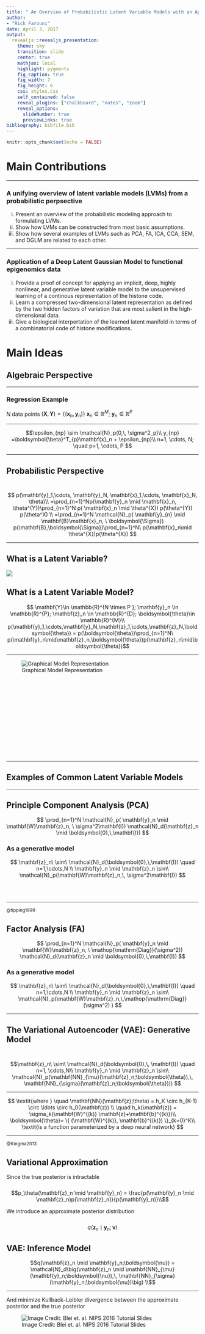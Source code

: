 ```yaml
---
title: " An Overview of Probabilistic Latent Variable Models with an Application to the Deep Unsupervised Learning of Chromatin States"
author:
- "Rick Farouni"
date: April 3, 2017
output:
  revealjs::revealjs_presentation:
    theme: sky
    transition: slide
    center: true
    mathjax: local
    highlight: pygments
    fig_caption: true
    fig_width: 7
    fig_height: 6
    css: styles.css
    self_contained: false
    reveal_plugins: ["chalkboard", "notes", "zoom"]
    reveal_options:
      slideNumber: true
      previewLinks: true
bibliography: bibfile.bib
---
```


\newcommand{\btheta}{\boldsymbol{\theta}}
\newcommand{\bbeta}{\boldsymbol{\beta}}
\newcommand{\bSigma}{\boldsymbol{\Sigma}}
\newcommand{\bnu}{\boldsymbol{\nu}}
\newcommand{\bepsilon}{\boldsymbol{\epsilon}}
\newcommand{\bx}{\mathbf{x}}
\newcommand{\by}{\mathbf{y}}
\newcommand{\bz}{\mathbf{z}}
\newcommand{\bB}{\mathbf{B}}
\newcommand{\bD}{\mathbf{D}}
\newcommand{\bW}{\mathbf{W}}
\newcommand{\bY}{\mathbf{Y}}
\DeclareMathOperator{\Diag}{Diag}
\newcommand{\sN}{\mathcal{N}}
```r
knitr::opts_chunk$set(echo = FALSE)
```

# Main Contributions

***

### A unifying overview of latent variable models (LVMs) from a probabilistic perpsective

i. Present an overview of the probabilistic modeling approach to formulating LVMs. 
ii. Show how LVMs can be constructed from most basic assumptions.
iii. Show how several examples of LVMs such as PCA, FA, ICA, CCA, SEM, and DGLM are related to each other. 

***


### Application of a Deep Latent Gaussian Model to functional epigenomics data

i. Provide a proof of concept for applying an implicit, deep, highly nonlinear, and generative latent variable model to the unsupervised learning of a continous representation of the histone code. 
ii. Learn a compressed two-dimensional latent representation as defined by the two hidden factors of variation  that are most salient in the high-dimensional data.
iii. Give a biological interpertation of the learned latent manifold in terms of a combinatorial code of histone modifications. 

# Main Ideas


##  Algebraic Perspective 
<hr>
### Regression Example

$N$ data points $(\mathbf{X},\mathbf{Y})=\{(\mathbf{x}_n, \by_n)\}$ $\mathbf{x}_n\in\mathbb{R}^{M}$;  $\by_n\in\mathbb{R}^{P}$
<hr>
$$\epsilon_{np} \sim \mathcal{N}_p(0,\, \sigma^2_p)\\
y_{np} =\bbeta^T_{p}\bx_n + \epsilon_{np}\\
n=1, \cdots, N; \quad p=1, \cdots, P
$$



***

##  Probabilistic Perspective 
<br>
$$
p(\by_1,\cdots, \by_N, \bx_1,\cdots, \bx_N, \theta)\\
=\prod_{n=1}^Np(\by_n \mid \bx_n, \theta^{Y})\prod_{n=1}^N p( \bx_n \mid \theta^{X}) p(\theta^{Y}) p(\theta^X) \\
=\prod_{n=1}^N  \sN_p( \by_{n} \mid \bB \bx_n, \ \bSigma) p(\bB,\bSigma)\prod_{n=1}^N\ p(\bx_n\mid \theta^{X})p(\theta^{X})
$$

***

## What is a Latent Variable?

![](lv.jpg)

## What is a Latent Variable Model?

$$
\bY \in \mathbb{R}^{N \times P }; \by_n \in \mathbb{R}^{P}; \bz_n \in \mathbb{R}^{D}; \btheta \in \mathbb{R}^{M}\\
p(\by_1,\cdots,\by_N,\bz_1,\cdots,\bz_N,\btheta) = p(\btheta)\prod_{n=1}^N\ p(\by_n\mid\bz_n,\btheta)p(\bz_n\mid\btheta)$$
<hr>
<div style="width:600px; height:250px; margin:auto">
![Graphical Model Representation](lvm.jpg)
</div>

***



## Examples of Common Latent Variable Models

***

## Principle Component Analysis (PCA)

$$
\prod_{n=1}^N  \sN_p( \by_n \mid \bW\bz_n, \ \sigma^2\mathbf{I}) \mathcal{N}_d(\bz_n \mid \boldsymbol{0},\,\mathbf{I})
$$

### As a generative model 

$$
\bz_n\ \sim\ \mathcal{N}_d(\boldsymbol{0},\,\mathbf{I}) \quad  n=1,\cdots,N \\
\by_n \mid  \bz_n \sim\ \mathcal{N}_p(\bW\bz_n,\, \sigma^2\mathbf{I})
$$

<br>
<br>
<hr>
<small> @tipping1999 </small>


## Factor Analysis (FA)

$$
\prod_{n=1}^N  \sN_p( \by_n \mid \bW\bz_n, \ \Diag(\sigma^2)) \mathcal{N}_d(\bz_n \mid \boldsymbol{0},\,\mathbf{I})
$$

### As a generative model 

$$
\bz_n\ \sim\ \mathcal{N}_d(\boldsymbol{0},\,\mathbf{I}) \quad n=1,\cdots,N \\
\by_n \mid  \bz_n \sim\ \mathcal{N}_p(\bW\bz_n,\,\Diag(\sigma^2) )
$$

***

## The Variational Autoencoder (VAE): Generative Model
<br>
$$\mathbf{z}_n\ \sim\ \mathcal{N}_d(\boldsymbol{0},\, \mathbf{I})  \quad n=1, \cdots,N\\
\by_n \mid  \bz_n \sim\ \mathcal{N}_p(\mathbf{NN}_{\mu}(\bz_n;\btheta),\, \mathbf{NN}_{\sigma}(\mathbf{z}_n;\btheta)))
$$
<hr>
$$ 
\textit{where } \quad
\mathbf{NN}(\bz;\theta) = h_K \circ h_{K-1} \circ \ldots \circ h_0(\mathbf{z}) \\
 \quad h_k(\bz) = \sigma_k(\mathbf{W}^{(k)} \bz+\mathbf{b}^{(k)})\\  
 \btheta = \{ (\mathbf{W}^{(k)}, \mathbf{b}^{(k)}) \}_{k=0}^K\\
 \textit{is a function parameterized by a deep neural network}
$$
<hr>
<small> @Kingma2013 </small>


## Variational Approximation

Since the true posterior is intractable 
</br>
</br>
$$p_\theta(\mathbf{z}_n \mid \mathbf{y}_n) = \frac{p(\by_n \mid \bz_n)p(\bz_n)}{p(\by_n)}\\$$

We introduce an approximate posterior distribution 
</br>
</br>
$$q(\mathbf{z}_n \mid \mathbf{y}_n;\bnu)$$

## VAE: Inference Model

$$q(\mathbf{z}_n \mid \mathbf{y}_n;\bnu) = \mathcal{N}_d\big(\bz_n \mid \mathbf{NN}_{\mu}(\by_n;\bnu),\, \mathbf{NN}_{\sigma}(\by_n;\bnu)\big) \\$$

***

And minimize Kullback–Leibler divergence between the approximate posterior and the true posterior

<div style="width:800px; height:500px; margin:auto">
![Image Credit: Blei et. al. NIPS 2016 Tutorial Slides](var_infer.jpg)
</div>


***


<div style="width:800px; height:500px; margin:auto">
![VAE Model](vae.jpg)
</div>

# Application of a Deep Latent Variable Model to the Unsupervised Learning of Chromatin States

***

###  Effects of  histone modification marks on gene regulation 

<div style="width:900px; height:500px; margin:auto">
![Chromatin Architecture and Gene Expression](chromatin.jpg)
</div>

***

##  Data 

- A total of 100  ENCODE epigenomic datasets were used 
    - 10 ChIP-seq datasets (genome-wide signal coverage) 
    - 10 ENCODE cell types

***


###  Epigenomic Marks

<div style="width:800px; height:500px; margin:auto">
![](epigenomic_marks.png)
</div>

***

###  Cell Types 

<div style="width:700px; height:500px; margin:auto">
![](celltypes.png)
</div>

***

<div style="width:700px; height:500px; margin:auto">
![UCSC Genome Browser Tracks for the H3k27me3 mark for all 10 cells](1mark10cells.png)
</div>


***

### An Observation as an Image 

<div style="width:430px; height:420px; margin:auto">
![One 90-dimensional observation reshaped as an image representing the scaled mean signal over a 200bps window for all 90 datasets.](one_observation.png)
</div>
***

## Inference

- Tensorflow via Python API
- Training Data:
    - All except Chromosomes 1, 8, and 21
    - Sample Size: 11,748,445
    - Dimensionality: 90
    - Validation Split: 80% Training, 20% Validation
- Test Data
    - Chromosomes 1, 8, and 21
    - Sample Size: 1,946,177 Observations
    
***

## Examining the Inference model

$$
q_\nu(\mathbf{z}_n \mid \mathbf{y}_n;\bnu) = \mathcal{N}_2\big(\bz_n \mid \mathbf{NN}_{\mu}(\by_n;\bnu),\, \mathbf{NN}_{\sigma}(\by_n;\bnu)\big)
$$

***

### MNIST Digits

<div style="width:1000px; height:800px; margin:auto">
![Six Observations from MNIST data](mnistsamples.png)
</div>

***

### Projected Data MNIST Digits

<div style="width:1000px; height:800px; margin:auto">
![Projection of MNIST data](mnist_mean.png)
</div>

***

### MNIST Latent 2-D Manifold  

<div style="width:600px; height:600px; margin:auto">
![Approximate Posterior Latent Space (MNIST)](latent_mnist.png)
</div>

***

### Projection of Validation Data onto Latent Space 

<div style="width:1000px; height:800px; margin:auto">
![Projection of 2,349,696 Observations into $\mathbf{NN}_{\mu}(\by_n;\bnu)$](valid_unlabeled.png)
</div>

***

### Projection of Test Data onto Latent Space 

<div style="width:1000px; height:800px; margin:auto">
![Projection of 1,946,177 Observations into $\mathbf{NN}_{\mu}(\by_n;\bnu)$](test_unlabeled.png)
</div>

***

### Functional Annotations 

- FANTOM5 Atlas of Active Enhancers (43,011 regions)
- CpG islands (52,502  regions)
- GENCODE Version 19 Gene Annotations:  Promoters
    

***

### Projected Validation Data (Labeled Subset)

<div style="width:1000px; height:800px; margin:auto">
![Projection of 116,851 Observations with Labels](valid_labeled.png)
</div>

***

### Projected Test Data (Labeled Subset)

<div style="width:1000px; height:800px; margin:auto">
![Projection of 102,115 Observations with Labels](test_labeled.png)
</div>

***

### Examining the generative model

<br>
  
$$\mathbf{z}_n\ \sim\ \mathcal{N}_2(\boldsymbol{0},\, \mathbf{I})  \quad n=1, \cdots,N\\
\by_n \mid  \bz_n \sim \operatorname{Bernoulli} \Big(p=\mathbf{NN}(\bz_n;\btheta)\Big)\\
$$

***

## Implicit Models

<div style="width:900px; height:500px; margin:auto">
![](tranformation.png)

***

### Visualizing the Learned 2-D Manifold 

<div style="width:600px; height:600px; margin:auto">
![A synthetic observation corresponding to  point $\bz=[5,2]$ in the latent space](sample_x5y2.png)
</div>

***

<div style="width:600px; height:600px; margin:auto">
![A synthetic observation corresponding to  point $\bz=[-3,4]$ in the latent space](sample_x-3y4.png)
</div>

***

### Visualizing the Learned 2-D Manifold 

<div style="width:600px; height:600px; margin:auto">
![16 x 16 Grid of Samples from Latent Space](2dmanifold.png)
</div>


***

### Model Checking

<div style="width:800px; height:800px; margin:auto">
![Reconstructions of Observations by Projection followed by Sampling from the Latent Manifold](reconstructions.png)
</div>

***

## Scientific significance and relevance of the approach

***

### Histone Code model 

- Histone modifications --> chromatin structure --> gene expression
- Only a few histone marks combinations have a functional role

***

### Existing approaches 

- Discrete Histone code
- Functionally important histone combinations (i.e. ***chromatin states***) define regulatory elements and functionally annotate the
human genome
- Chromatin states learned are cell-type specific 

***

### Current approach

- Histone code continuous but can also be discretized
- Extensive across cell-types

***

## Statistical significance and relevance of the approach

***

### Existing approaches

- Explicit, shallow, linear
- Not scalable
- Many are not generative
- Supervised methods can be trained only on a very small subset of data

***

### Current Approach

- Implicit, deep, highly nonlinear, generative, unsupervised model
- Very scalable and flexible
- Model checking by sampling
- Learns compact representations and extracts the factors of variation that govern the data 

***

## Future Goals

- Extend the approach to the problem of semi-unsupervised learning
- Identify the cell-specific functional role of particular regulatory regions (e.g. enhancers)

***

### Global patterns across cell-types

>- Lower right quadrant:  H3k27ac,  H3k4me2, H3k4me3, and H3k9ac (Columns 2, 6, 7, 8) drive variation 
>- Left hand side: H3k27me3 and  H3k36me3 (Columns 3 and 4) drive variation 
>- Upper left and lower left quadrants: highH3k36me3 drive variation right to left
>- Top to bottom: very small H3k27me3 dominates 

***

### Local patterns

>- The lower right corner: the H1-hESC and HepG2 cells (Rows 3 and 5) 
>-  HepG2: H3k27me3 is high 
>- H1-hESC:  H3k27ac is low

***



## Thank You!

</br>


> "Information has its own architecture. Each data source, whether imagery, sound, text, has an inner architecture which we should attempt to discover." - **David Donoho, Plenary Address at ICM 2012**


# Extra


## Class of Latent Variable Models

>- Matrix factorization models (e.g. PCA, Factor Analysis)
>- Multilevel regression models (e.g. random effects model)
>- Time series models (e.g. Hidden Markov Model)
>- Dirichlet process mixture models
>- Deep latent variable models (e.g. VAE)
>- And others ...

***

## Multivariate Models

$$p(\by_1,\cdots, \by_N, \bx_1,\cdots, \bx_N, \theta)$$

$$\prod_{n=1}^Np(\by_n \mid f_{\theta}(\bx_n),\theta^{Y})p(\theta^{Y})\prod_{n=1}^N p( \bx_n \mid \theta^{X})  p(\theta^X)$$

## Multivariate Regression

$$\prod_{n=1}^N  \sN_p( \by_{n} \mid \bB \bx_n, \ \bSigma)$$

***

## Reduced Rank Regression

$$\textit{Let } \overset{p\times m}{\mathbf{B}}=\overset{p\times d}{\mathbf{W}}\ \overset{d\times m}{\mathbf{D}}\\
\prod_{n=1}^N  \sN_p( \by_n \mid \bW\bD\by_n, \ \bSigma)$$

<br>
<br>
<hr>
<small> @izenman2008 </small>


## Latent Variable Models

$$\textit{Let } {\bz_n}=\overset{d\times m}{\mathbf{D}}\overset{m\times 1}{\by_n}\\
\prod_{n=1}^N  \sN_p( \by_n \mid \bW\bz_n, \ \bSigma)$$

## Deep Latent Gaussian Models (DLGM)

$$\mathbf{z}_n^{(L)}\ \sim\ \mathcal{N}_{d_{(L)}}(\boldsymbol{0},\, \mathbf{I}))  \quad n=1, \cdots,N \\
    \bz_n^{(l)}\ \sim\ \mathcal{N}_{d_{(l)}}(\bz_n^{(l)} \mid \mathbf{NN}^{(l)}(\bz_n^{(l+1)};\btheta^{(l)}),\, \Sigma^{(l)} )\quad l=1, \cdots,L-1\\
\by_n \mid  \bz_n \sim\ \mathbf{Expon}_p(\by_n \mid \mathbf{NN}^{(0)}(\bz_n^{(1)};\btheta^{(0)}))\\
$$
<hr>
$$ 
\textit{where } \quad
\mathbf{NN}(\bz;\theta) = h_K \circ h_{K-1} \circ \ldots \circ h_0(\mathbf{z}) \\
 \quad h_k(\by) = \sigma_k(\mathbf{W}^{(k)} \by+\mathbf{b}^{(k)})\\  
 \btheta = \{ (\mathbf{W}^{(k)}, \mathbf{b}^{(k)}) \}_{k=0}^K
$$
<hr>
<small> @rezende2014 </small>
***



<div style="width:800px; height:800px; margin:auto">
![VAE's Approximate Posterior Latent Space (Faces)](vaefaces.jpg)
</div>


***


## Network Architecture

>- **Generative Model Network**
>     - Nonlinearities: *Input--> Relu--> Relu--> sigmoid*
>     - Layer Size: *2 --> 256--> 512--> 90*
>- **Inference Model Network**
>     - Nonlinearities: *Input ->Relu -->Relu --> (linear, softplus)*
>     - Layer Size: *90 -->512 -->256 -->(2, 2)*
>- Total Number of Parameters: 1,483,854   

<hr>
</br>
$$\Phi(\by, \theta) = \rho(W_L(\rho(W_{L-1} \cdots \rho(W_1(\by))\cdots)$$

<small> where $W_l$ is a linear operator and $\rho$ is a pointwise nonlinearity </small> 
 <hr>
 
## Nonlinearities

<div style="width:550px; height:500px; margin:auto">
![Activation Functions](activations.png)
</div>

***


## Generative Model

$$
p(\by,\bz) =\prod_{n=1}^N  \mathbf{Bernoulli}_p(\by_n \mid \mathbf{NN}(\bz_n;\btheta))\mathcal{N}_d(\bz_n \mid \boldsymbol{0},\,\mathbf{I})
$$
$$ 
\textit{where } \quad
\mathbf{NN}(\bz;\theta) = h_K \circ h_{K-1} \circ \ldots \circ h_0(\mathbf{z}) \\
 \quad h_k(\by) = \sigma_k(\mathbf{W}^{(k)} \by+\mathbf{b}^{(k)})\\  
 \btheta = \{ (\mathbf{W}^{(k)}, \mathbf{b}^{(k)}) \}_{k=0}^K\\
 \textit{is a function parameterized by a deep neural network}
$$

***

### The General Problem 

*Molecular phenotype* = $\Phi$( *genome, environment*)


<div style="width:1000px; height:400px; margin:auto">
![ ](phenotype.jpg)</div>

***

### The Specific Computational Problem

*TF binding* = $\Phi_1$(*regulatory DNA*)

*Gene Expression* = $\Phi_2$(*TF binding*)

<div style="width:400px; height:200px; margin:auto">
![Central Dogma of Molecular Biology 2.0](DNAtoProtein.png)
</div>

***


<div style="width:450px; height:340px; margin:auto">
![UCSC Genome Browser Tracks for all 9 marks for GM12878 and H1-hESC cells](9marks2cells.png)
</div>

***

##  Preprocessing 

(1) Creating a blacklist file of excludable genomic regions
(2) Segment the human reference genome into 200bp bins
(3) Discard regions that overlap the blacklist
(4) Combine 100 bigWig signals into one data-frame
(5) Average the signal over the 200bp segments
(6) Subtract control signal from other 9 signals for each cell-type
(7) Normalize the signals
(8) Create labels from available functional annotation data

***


<div style="width:1000px; height:800px; margin:auto">
![A Sample of 12 Observations from Test Data. Each has 10 cells (rows) x 9 Epigenentic Marks (columns)](observations_cpgs.png)
</div>

***

## Variational Inference for VAE

</br>

 > “Far better an approximate answer to the right question, which is often vague, than an exact answer to the wrong question, which can always be made precise.” - **John Tukey**
    

***

## Optimization

- Minibatch Stochastic Gradient Descent (SGD)
    - Nesterov Accelerated Adaptive Moment Estimation
    - Batch Size: 256
    - Number of Updates Per Epoch: 36,713
    - Computational Cost: ~1 GFLOP per update  
<hr>
<div style="width:370px; height:280px; margin:auto">
![Image credit: Alec Radford](opt2.gif)
</div>

***

### Deep learning Models


<div style="width:900px; height:500px; margin:auto">
![Deep convolutional neural network (Mallat, 2016)](CNN.jpg)
</div>

***
### Why is Deep Learning succussful?

</br>
**Beats the curse of dimensionality!**
</br>
</br>

### How?

> 1. **Linearizes** intra-class variability while preserving inter-class variability 
> 2. **Regularizes** and incorporates prior information 
 <small> </br> ***Example***: A convolutional layer in a CNN imposes an infinitely strong prior that interactions are only local and equivariant to translation </small> 
 
 ***
 
### Learned Representations

 <div style="width:500px; height:400px; margin:auto">
![Linearization and Regularization (from ConvnetJS)](circleCNN.png)
</div>

***

<div style="width:600px; height:600px; margin:auto">
![Learning the VAE Latent Space](vae.gif)
</div>

***


## Application

**ChromHMM**, a Hidden Markov Model and **Segway**, a Dynamic Bayesian Network

***



